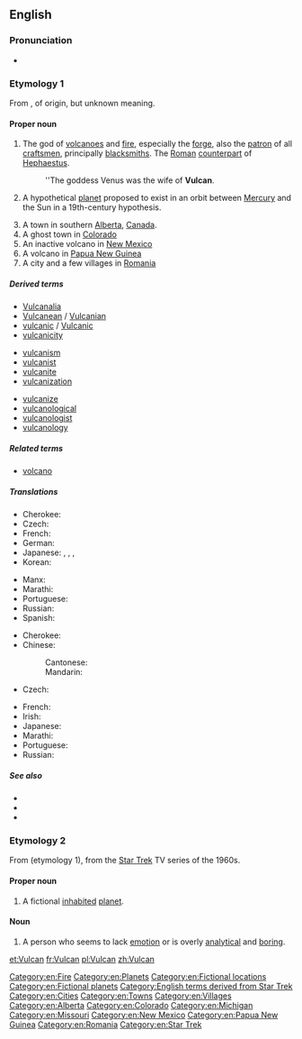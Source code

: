 {{wikipedia|dab=Vulcan}}
{{also|vulcan}}
==English==

===Pronunciation===
* {{a|US}} {{IPA|/ˈvʌlkən/|lang=en}}

===Etymology 1===
From {{etyl|la|en}} {{term|Vulcānus|lang=la}}, of {{etyl|ett|en}} origin, but unknown meaning.

====Proper noun====
{{en-proper noun}}

# {{context|Roman god|lang=en}} The god of [[volcanoes]] and [[fire]], especially the [[forge]], also the [[patron]] of all [[craftsmen]], principally [[blacksmiths]]. The [[Roman]] [[counterpart]] of [[Hephaestus]].
#: ''The goddess Venus was the wife of '''Vulcan'''.
# {{context|astronomy|historical|lang=en}} A hypothetical [[planet]] proposed to exist in an orbit between [[Mercury]] and the Sun in a 19th-century hypothesis.
# A town in southern [[Alberta]], [[Canada]].
# A ghost town in [[Colorado]]
# An inactive volcano in [[New Mexico]]
# A volcano in [[Papua New Guinea]]
# A city and a few villages in [[Romania]]

=====Derived terms=====
{{rel-top3|Terms derived from ''Vulcan''}}
* [[Vulcanalia]]
* [[Vulcanean]] / [[Vulcanian]]
* [[vulcanic]] / [[Vulcanic]]
* [[vulcanicity]]
{{rel-mid3}}
* [[vulcanism]]
* [[vulcanist]]
* [[vulcanite]]
* [[vulcanization]]
{{rel-mid3}}
* [[vulcanize]]
* [[vulcanological]]
* [[vulcanologist]]
* [[vulcanology]]
{{rel-bottom}}

=====Related terms=====
* [[volcano]]

=====Translations=====
{{trans-top|Roman god of fire}}
* Cherokee: {{t|chr|ᏭᎵᎧᏂ|tr=Wulikani|sc=Cher}}
* Czech: {{t|cs|Vulkán|m}}
* French: {{t+|fr|Vulcain|m}}
* German: {{t+|de|Vulkan|m}}
* Japanese: {{t|ja|バルカン|tr=Barukan|sc=Jpan}}, {{t|ja|ウゥルカーヌス|tr=Wurukānusu|sc=Jpan}}, {{t|ja|ウルカヌス|tr=Urukanusu|sc=Jpan}}, {{t|ja|ヴァルカン|tr=Varukan|sc=Jpan}}
* Korean: {{t|ko|불카누스|tr=bulkanuseu}}
{{trans-mid}}
* Manx: {{t|gv|Vulcaan|m}}
* Marathi: {{t|mr|व्हल्कन|m|tr=vhalkana|sc=Deva}}
* Portuguese: {{t+|pt|Vulcano|m}}
* Russian: {{t+|ru|Вулка́н|m}}
* Spanish: {{t+|es|Vulcano}}
{{trans-bottom}}

{{trans-top|Theoretical planet}}
* Cherokee: {{t|chr|ᏭᎵᎧᏂ|tr=Wulikani|sc=Cher}}
* Chinese:
*: Cantonese: {{t|yue|祝融星|sc=Hani}}
*: Mandarin: {{t|cmn|祝融星|sc=Hani}}
* Czech: {{t|cs|Vulkán|m}}
{{trans-mid}}
* French: {{t+|fr|Vulcain}}
* Irish: {{t|ga|Bolcán}}
* Japanese: {{t|ja|バルカン|tr=Barukan}}
* Marathi: {{t|mr|व्हल्कन|m|tr=vhalkana|sc=Deva}}
* Portuguese: {{t+|pt|Vulcano|m}}
* Russian: {{t+|ru|Вулка́н|m}}
{{trans-bottom}}

=====See also=====
* {{pedialite|Vulcan (mythology)}}
* {{pedialite|Vulcan (hypothetical planet)}}
* {{pedialite|Vulcan, Alberta}}

===Etymology 2===
From {{term|Vulcan|lang=en}} (etymology 1), from the [[w:Star Trek|Star Trek]] TV series of the 1960s.

====Proper noun====
{{en-proper noun}}

# A fictional [[inhabited]] [[planet]]. {{rfex}}

====Noun====
{{en-noun}}

# {{context|slang|pejorative|lang=en}} A person who seems to lack [[emotion]] or is overly [[analytical]] and [[boring]].

[[Category:en:Fire]]
[[Category:en:Planets]]
[[Category:en:Fictional locations]]
[[Category:en:Fictional planets]]
[[Category:English terms derived from Star Trek]]
[[Category:en:Cities]]
[[Category:en:Towns]]
[[Category:en:Villages]]
[[Category:en:Alberta]]
[[Category:en:Colorado]]
[[Category:en:Michigan]]
[[Category:en:Missouri]]
[[Category:en:New Mexico]]
[[Category:en:Papua New Guinea]]
[[Category:en:Romania]]
[[Category:en:Star Trek]]

[[et:Vulcan]]
[[fr:Vulcan]]
[[pl:Vulcan]]
[[zh:Vulcan]]